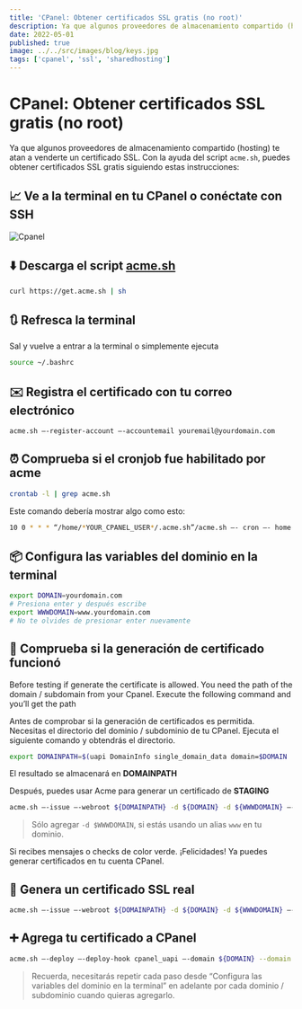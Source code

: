 ```yaml
---
title: 'CPanel: Obtener certificados SSL gratis (no root)'
description: Ya que algunos proveedores de almacenamiento compartido (hosting) te atan a venderte un certificado SSL.
date: 2022-05-01
published: true
image: ../../src/images/blog/keys.jpg
tags: ['cpanel', 'ssl', 'sharedhosting']
---
```


# CPanel: Obtener certificados SSL gratis (no root)

Ya que algunos proveedores de almacenamiento compartido (hosting) te atan a venderte un certificado SSL. Con la ayuda del script `acme.sh`, puedes obtener certificados SSL gratis siguiendo estas instrucciones:

## 📈 Ve a la terminal en tu CPanel o conéctate con SSH

![Cpanel](./cpanel.png)

## ⬇️ Descarga el script [acme.sh](http://acme.sh/)

```bash
curl https://get.acme.sh | sh
```

## 🔃 Refresca la terminal

Sal y vuelve a entrar a la terminal o simplemente ejecuta

```bash
source ~/.bashrc
```

## ✉️ Registra el certificado con tu correo electrónico

```bash
acme.sh —-register-account —-accountemail youremail@yourdomain.com
```

## ⏰ Comprueba si el cronjob fue habilitado por acme

```bash
crontab -l | grep acme.sh
```

Este comando debería mostrar algo como esto:

```bash
10 0 * * * “/home/*YOUR_CPANEL_USER*/.acme.sh”/acme.sh —- cron —- home “/home/*YOUR_CPANEL_USER*/.acme.sh” > /dev/null
```

## 📦 Configura las variables del dominio en la terminal

```bash
export DOMAIN=yourdomain.com
# Presiona enter y después escribe
export WWWDOMAIN=www.yourdomain.com
# No te olvides de presionar enter nuevamente
```

## 🔑 Comprueba si la generación de certificado funcionó

Before testing if generate the certificate is allowed. You need the path of the domain / subdomain from your Cpanel. Execute the following command and you’ll get the path

Antes de comprobar si la generación de certificados es permitida. Necesitas el directorio del dominio / subdominio de tu CPanel. Ejecuta el siguiente comando y obtendrás el directorio.

```bash
export DOMAINPATH=$(uapi DomainInfo single_domain_data domain=$DOMAIN | grep documentroot| cut -d " " -f 6)
```

El resultado se almacenará en **DOMAINPATH**

Después, puedes usar Acme para generar un certificado de **STAGING**

```bash
acme.sh —-issue —-webroot ${DOMAINPATH} -d ${DOMAIN} -d ${WWWDOMAIN} —-staging
```

> Sólo agregar `-d $WWWDOMAIN`, si estás usando un alias `www` en tu dominio.

Si recibes mensajes o checks de color verde. ¡Felicidades! Ya puedes generar certificados en tu cuenta CPanel.

## 🍄 Genera un certificado SSL real

```bash
acme.sh —-issue —-webroot ${DOMAINPATH} -d ${DOMAIN} -d ${WWWDOMAIN} —-force
```

## ➕ Agrega tu certificado a CPanel

```bash
acme.sh —-deploy —-deploy-hook cpanel_uapi —-domain ${DOMAIN} --domain ${WWWDOMAIN}
```

> Recuerda, necesitarás repetir cada paso desde “Configura las variables del dominio en la terminal” en adelante por cada dominio / subdominio cuando quieras agregarlo.
